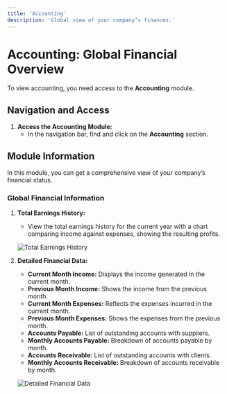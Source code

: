 ```yaml
---
title: 'Accounting'
description: 'Global view of your company’s finances.'
---
```


# Accounting: Global Financial Overview

To view accounting, you need access to the **Accounting** module.

## Navigation and Access

1. **Access the Accounting Module:**
   - In the navigation bar, find and click on the **Accounting** section.

## Module Information

In this module, you can get a comprehensive view of your company’s financial status.

### Global Financial Information

1. **Total Earnings History:**
   - View the total earnings history for the current year with a chart comparing income against expenses, showing the resulting profits.

   <img
     className="block"
     src="/images/accounting-overview-en.png"
     alt="Total Earnings History"
   />

2. **Detailed Financial Data:**
   - **Current Month Income:** Displays the income generated in the current month.
   - **Previous Month Income:** Shows the income from the previous month.
   - **Current Month Expenses:** Reflects the expenses incurred in the current month.
   - **Previous Month Expenses:** Shows the expenses from the previous month.
   - **Accounts Payable:** List of outstanding accounts with suppliers.
   - **Monthly Accounts Payable:** Breakdown of accounts payable by month.
   - **Accounts Receivable:** List of outstanding accounts with clients.
   - **Monthly Accounts Receivable:** Breakdown of accounts receivable by month.

   <img
     className="block"
     src="/images/accounting-details-en.png"
     alt="Detailed Financial Data"
   />
